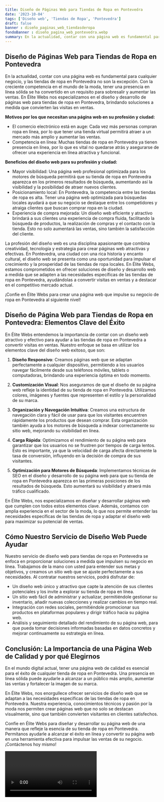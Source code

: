 ```yaml
---
title: Diseño de Páginas Web para Tiendas de Ropa en Pontevedra
date: '2023-10-04'
tags: ['Diseño web', 'Tiendas de Ropa', 'Pontevedra']
draft: false
banner : diseño_paginas_web_tiendasderopa
fondoBanner : diseño_pagina_web_pontevedra.webp
summary: En la actualidad, contar con una página web es fundamental para cualquier negocio, y las tiendas de ropa en Pontevedra no son la excepción. Con la creciente competencia en el mundo de la moda, tener una presencia en línea sólida se ha convertido en un requisito para sobresalir y aumentar las ventas. En Élite Webs nos especializamos en el diseño y desarrollo de páginas web para tiendas de ropa en Pontevedra, brindando soluciones a medida que convierten las visitas en ventas.
---
```


## Diseño de Páginas Web para Tiendas de Ropa en Pontevedra

En la actualidad, contar con una página web es fundamental para cualquier negocio, y las tiendas de ropa en Pontevedra no son la excepción. Con la creciente competencia en el mundo de la moda, tener una presencia en línea sólida se ha convertido en un requisito para sobresalir y aumentar las ventas. En Élite Webs nos especializamos en el diseño y desarrollo de páginas web para tiendas de ropa en Pontevedra, brindando soluciones a medida que convierten las visitas en ventas.

**Motivos por los que necesitan una página web en su profesión y ciudad:**
- El comercio electrónico está en auge: Cada vez más personas compran ropa en línea, por lo que tener una tienda virtual permitirá atraer a un mercado más amplio y aumentar las ventas.
- Competencia en línea: Muchas tiendas de ropa en Pontevedra ya tienen presencia en línea, por lo que es vital no quedarse atrás y asegurarse de ofrecer una experiencia en línea atractiva y funcional.

**Beneficios del diseño web para su profesión y ciudad:**
- Mayor visibilidad: Una página web profesional optimizada para los motores de búsqueda permitirá que su tienda de ropa en Pontevedra aparezca en los primeros resultados de búsqueda, aumentando así la visibilidad y la posibilidad de atraer nuevos clientes.
- Posicionamiento local: En Pontevedra, la competencia entre las tiendas de ropa es alta. Tener una página web optimizada para búsquedas locales ayudará a que su negocio se destaque entre los competidores y atraiga clientes que buscan comprar ropa en la ciudad.
- Experiencia de compra mejorada: Un diseño web eficiente y atractivo brindará a sus clientes una experiencia de compra fluida, facilitando la búsqueda de productos, la realización de compras y el contacto con la tienda. Esto no solo aumentará las ventas, sino también la satisfacción del cliente.

La profesión del diseño web es una disciplina apasionante que combina creatividad, tecnología y estrategia para crear páginas web atractivas y efectivas. En Pontevedra, una ciudad con una rica historia y encanto cultural, el diseño web se presenta como una oportunidad para impulsar el crecimiento y la prosperidad de las tiendas de ropa locales. En Élite Webs, estamos comprometidos en ofrecer soluciones de diseño y desarrollo web a medida que se adapten a las necesidades específicas de las tiendas de ropa en Pontevedra, ayudándolas a convertir visitas en ventas y a destacar en el competitivo mercado actual.

¡Confíe en Élite Webs para crear una página web que impulse su negocio de ropa en Pontevedra al siguiente nivel!

<GifSeo />

<Cta />

## Diseño de Página Web para Tiendas de Ropa en Pontevedra: Elementos Clave del Éxito

En Élite Webs entendemos la importancia de contar con un diseño web atractivo y efectivo para ayudar a las tiendas de ropa en Pontevedra a convertir visitas en ventas. Nuestro enfoque se basa en utilizar los elementos clave del diseño web exitoso, que son:

1. **Diseño Responsivo**: Creamos páginas web que se adaptan perfectamente a cualquier dispositivo, permitiendo a los usuarios navegar fácilmente desde sus teléfonos móviles, tablets o computadoras, brindando una experiencia óptima en todo momento.

2. **Customización Visual**: Nos aseguramos de que el diseño de su página web refleje la identidad de su tienda de ropa en Pontevedra. Utilizamos colores, imágenes y fuentes que representen el estilo y la personalidad de su marca.

3. **Organización y Navegación Intuitiva**: Creamos una estructura de navegación clara y fácil de usar para que los visitantes encuentren rápidamente los productos que desean comprar. Esta organización también ayuda a los motores de búsqueda a indexar correctamente su sitio web, mejorando su visibilidad en línea.

4. **Carga Rápida**: Optimizamos el rendimiento de su página web para garantizar que los usuarios no se frustren por tiempos de carga lentos. Esto es importante, ya que la velocidad de carga afecta directamente la tasa de conversión, influyendo en la decisión de compra de sus visitantes.

5. **Optimización para Motores de Búsqueda**: Implementamos técnicas de SEO en el diseño y desarrollo de su página web para que su tienda de ropa en Pontevedra aparezca en las primeras posiciones de los resultados de búsqueda. Esto aumentará su visibilidad y atraerá más tráfico cualificado.

En Élite Webs, nos especializamos en diseñar y desarrollar páginas web que cumplen con todos estos elementos clave. Además, contamos con amplia experiencia en el sector de la moda, lo que nos permite entender las necesidades específicas de las tiendas de ropa y adaptar el diseño web para maximizar su potencial de ventas.

## Cómo Nuestro Servicio de Diseño Web Puede Ayudar

Nuestro servicio de diseño web para tiendas de ropa en Pontevedra se enfoca en proporcionar soluciones a medida que impulsen su negocio en línea. Trabajamos de la mano con usted para entender sus metas y objetivos, y creamos un sitio web que se ajuste perfectamente a sus necesidades. Al contratar nuestros servicios, podrá disfrutar de:

- Un diseño web único y atractivo que capte la atención de sus clientes potenciales y los invite a explorar su tienda de ropa en línea.
- Un sitio web fácil de administrar y actualizar, permitiéndole gestionar su inventario, añadir nuevas colecciones y realizar cambios en tiempo real.
- Integración con redes sociales, permitiéndole promocionar sus productos en plataformas populares y dirigir tráfico hacia su página web.
- Análisis y seguimiento detallado del rendimiento de su página web, para que pueda tomar decisiones informadas basadas en datos concretos y mejorar continuamente su estrategia en línea.

## Conclusión: La Importancia de una Página Web de Calidad y por qué Elegirnos

En el mundo digital actual, tener una página web de calidad es esencial para el éxito de cualquier tienda de ropa en Pontevedra. Una presencia en línea sólida puede ayudarle a alcanzar a un público más amplio, aumentar las ventas y fortalecer la imagen de su marca.

En Élite Webs, nos enorgullece ofrecer servicios de diseño web que se adaptan a las necesidades específicas de las tiendas de ropa en Pontevedra. Nuestra experiencia, conocimientos técnicos y pasión por la moda nos permiten crear páginas web que no solo se destacan visualmente, sino que también convierten visitantes en clientes satisfechos.

Confíe en Élite Webs para diseñar y desarrollar su página web de una manera que refleje la esencia de su tienda de ropa en Pontevedra. Permítanos ayudarle a alcanzar el éxito en línea y convertir su página web en una herramienta efectiva para impulsar las ventas de su negocio. ¡Contáctenos hoy mismo!

<Video />

<CtaBot job='Tiendas de Ropa' city='Pontevedra'/>

<Gmaps query='Pontevedra+españa+maps' />